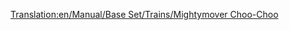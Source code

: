 [[Translation:en/Manual/Base Set/Trains/Mightymover Choo-Choo]]
{{es/Trenes|Imagen=[[File:en/Mightymoverchoochoo.png]]
|Nombre=Mightymover Choo-Choo
|Precio=44.530 € (22.265 £)
|Velocidad=112 km/h (70 mph)
|Peso=140 t
|Potencia=1.000 CV (746 kW)
|Coste-anual=4.756 € (2.378 £)
|Diseño=1967
|Duración=20
|Capacidad=--
|Descripción=La mejor y última locomotora de Fantasía.
|Vida-real=Ficticia.
}}